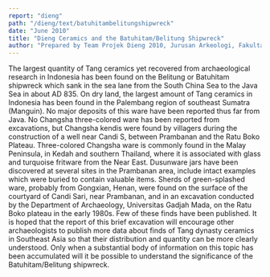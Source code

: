 ```yaml
---
report: "dieng"
path: "/dieng/text/batuhitambelitungshipwreck"
date: "June 2010"
title: "Dieng Ceramics and the Batuhitam/Belitung Shipwreck"
author: "Prepared by Team Projek Dieng 2010, Jurusan Arkeologi, Fakultas Ilmu Budaya, and Universitas Gadjah Mada. Translated by Goh Geok Yian and John N. Miksic. Editors: Mahirta, Goh Geok Yian, Widya Nayati, and John N. Miksic"
---
```

The largest quantity of Tang ceramics yet recovered from archaeological research in Indonesia has been found on the Belitung or Batuhitam shipwreck which sank in the sea lane from the South China Sea to the Java Sea in about AD 835.  On dry land, the largest amount of Tang ceramics in Indonesia has been found in the Palembang region of southeast Sumatra (Manguin).  No major deposits of this ware have been reported thus far from Java. No Changsha three-colored ware has been reported from excavations, but Changsha kendis were found by villagers during the construction of a well near Candi S, between Prambanan and the Ratu Boko Plateau. Three-colored Changsha ware is commonly found in the Malay Peninsula, in Kedah and southern Thailand, where it is associated with glass and turquoise fritware from the Near East. Dusunware jars have been discovered at several sites in the Prambanan area, include intact examples which were buried to contain valuable items.  Sherds of green-splashed ware, probably from Gongxian, Henan, were found on the surface of the courtyard of Candi Sari, near Prambanan, and in an excavation conducted by the Department of Archaeology, Universitas Gadjah Mada, on the Ratu Boko plateau in the early 1980s.  Few of these finds have been published.  It is hoped that the report of this brief excavation will encourage other archaeologists to publish more data about finds of Tang dynasty ceramics in Southeast Asia so that their distribution and quantity can be more clearly understood.  Only when a substantial body of information on this topic has been accumulated will it be possible to understand the significance of the Batuhitam/Belitung shipwreck.